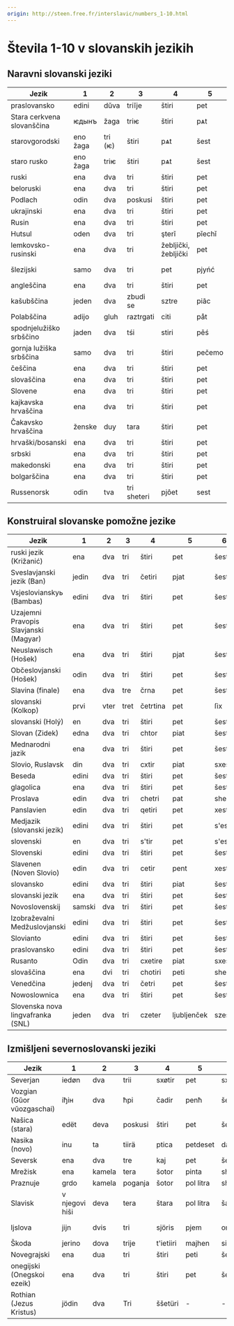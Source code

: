 ```yaml
---
origin: http://steen.free.fr/interslavic/numbers_1-10.html
---
```


# Števila 1-10 v slovanskih jezikih

## Naravni slovanski jeziki

| Jezik | 1 | 2 | 3 | 4 | 5 | 6 | 7 | 8 | 9 | 10 |
| ------------------ | ------ | ---- | ------ | ------------ | ------ | ------ | ------ | ----------- | -------- | -------- |
| praslovansko | edini | dŭva | triĭje | štiri | pet | šest | sedem | osem | devet | deset |
| Stara cerkvena slovanščina | ѥдынъ | žaga | triѥ | štiri | pѧt | šest | sedem | osem | dekle | desѧт |
| starovgorodski | eno žaga | tri (ѥ) | štiri | pѧt | šest | sedem | osem | dekle | desѧт |
| staro rusko | eno žaga | triѥ | štiri | pѧt | šest | sedem | osem | dekle | desѧт |
| ruski | ena | dva | tri | štiri | pet | šest | sedem | osem | devet | deset |
| beloruski | ena | dva | tri | štiri | pet | šest | sedem | osem | devet | deset |
| Podlach | odin | dva | poskusi | štiri | pet | šest | jaz sem | po zraku | devet | deset |
| ukrajinski | ena | dva | tri | štiri | pet | šest | sim | osem | devet | deset |
| Rusin | ena | dva | tri | štiri | pet | šest | sedem | vsem | devet | deset |
| Hutsul | oden | dva | tri | şterǐ | pǐechǐ | şîschǐ | sim | obiskujem | deawichǐ | deasichǐ |
| lemkovsko-rusinski | ena | dva | tri | žebljički, žebljički | pet | skrilavec | sim | osem, osem | devet | deset |
| šlezijski | samo | dva | tri | pet | pjyńć | šest | s sedmimi | uoźym | dźewjyńć | dźeśyńć |
| angleščina | ena | dva | tri | štiri | pet | šest | sedem | osem | devet | deset |
| kašubščina | jeden | dva | zbudi se | sztre | piãc | szesc | sedem | niti ne | dzewiãc | dzesãc |
| Polabščina | adijo | gluh | raztrgati | citi | påt | zadnji | sidĕm | visĕm | divāt | disąt |
| spodnjelužiško srbščino | jaden | dva | tśi | stiri | pěś | šest | sedim | osmi | jaeee | ti si |
| gornja lužiška srbščina | samo | dva | tri | štiri | pečemo | šest | sydom | wosom | dźewjeć | dźesać |
| češčina | ena | dva | tri | štiri | pet | šest | sedem | osem | devet | deset |
| slovaščina | ena | dva | tri | štiri | pet | šest | sedem | osem | devet | deset |
| Slovene             | ena    | dva  | tri    | štiri        | pet    | šest   | sedem  | osem        | devet    | deset    |
| kajkavska hrvaščina | ena | dva | tri | štiri | pet | šest | sedem | osem | devet | deset |
| Čakavsko hrvaščina | ženske | duy | tara | štiri | pet | šest | limuzina | ošan | devet | deset |
| hrvaški/bosanski | ena | dva | tri | štiri | pet | šest | sedem | osem | devet | deset |
| srbski | ena | dva | tri | štiri | pet | šest | sedem | osem | devet | deset |
| makedonski | ena | dva | tri | štiri | pet | šest | sedem | osem | devet | deset |
| bolgarščina | ena | dva | tri | štiri | pet | šest | sedem | osem | devet | deset |
| Russenorsk | odin | tva | tri sheteri | pjôet | sest | sem | vôsom | bogat | pomanjkanje |

## Konstruiral slovanske pomožne jezike

| Jezik | 1 | 2 | 3 | 4 | 5 | 6 | 7 | 8 | 9 | 10 |
| ------------------------------------ | ------ | ---- | ---- | ------- | ----- | ------ | ----- | ------ | ------- | ------- |
| ruski jezik (Križanić) | ena | dva | tri | štiri | pet | šest | sedem | osem | devet | deset |
| Sveslavjanski jezik (Ban)            | jedin  | dva  | tri  | četiri  | pjat  | šest   | sedm  | osem   | devjat  | desjat  |
| Vsjeslovianskyь (Bambas) | edini | dva | tri | štiri | pet | šest | sedem | osem | dievjat | diejat |
| Uzajemni Pravopis Slavjanski (Magyar) | ena | dva | tri | štiri | pet | šest | sedmi | osem | devet | deset |
| Neuslawisch (Hošek) | ena | dva | tri | štiri | pjat | šest | sedem | osem | devet | deset |
| Občeslovjanski (Hošek) | odin | dva | tri | štiri | pet | šestj | sedem | osem | devet | deset |
| Slavina (finale) | ena | dva | tre | črna | pet | šest | sedem | osem | devet | deset |
| slovanski (Kolkop) | prvi | vter | tret | četrtina | pet | ſix | sedem | osem | devet | deset |
| slovanski (Holý) | en | dva | tri | štiri | pet | šest | sedem | osem | devet | deset |
| Slovan (Zidek) | edna | dva | tri | chtor | piat | šesti | sodom | osum | davet | dasot |
| Mednarodni jazik | ena | dva | tri | štiri | pet | šest | sedem | osem | devet | deset |
| Slovio, Ruslavsk | din | dva | tri | cxtir | piat | sxes | siem | vos | dev | des |
| Beseda | edini | dva | tri | štiri | pet | šest | sedem | osem | devet | deset |
| glagolica | ena | dva | tri | štiri | pet | šest | sedem | osem | devet | deset |
| Proslava | edin | dva | tri | chetri | pat | shest | sedem | osem | devat | desat |
| Panslavien | edin | dva | tri | qetiri | pet | xest | sedem | osem | devet | deset |
| Medjazik (slovanski jezik) | edini | dva | tri | štiri | pet | s'est | sedem | osem | devet | deset |
| slovenski | en | dva | tri | s'tir | pet | s'es | tukaj | os | dev | des |
| Slovenski | edini | dva | tri | štiri | pet | šest | sedem | osem | devet | deset |
| Slavenen (Noven Slovio) | edin | dva | tri | cetir | pent | xest | sedem | osem | nevent | deset |
| slovansko | edini | dva | tri | štiri | piat | šest | sedem | osem | devet | deset |
| slovanski jezik | ena | dva | tri | štiri | pet | šest | razen | osem | devet | deset |
| Novoslovenskij | samski | dva | tri | štiri | pet | šest | sedem | osem | devet | deset |
| Izobraževalni Medžuslovjanski | edini | dva | tri | štiri | pet | šest | sedem | osem | devet | deset |
| Slovianto | edini | dva | tri | štiri | pet | šest | sedem | osem | devet | deset |
| praslovansko | edini | dva | tri | štiri | pet | šest | sedem | osem | devet | deset |
| Rusanto | Odin | dva | tri | cxetire | piat | sxest | sem | vse | odstopati | desiat |
| slovaščina | ena | dvi | tri | chotiri | peti | shesti | sedmi | osedmi | deveti | deseti |
| Venedčina                            | jedenj | dva  | tri  | četri   | pet   | šest   | sedem | osem   | devet   | deset   |
| Nowoslownica | ena | dva | tri | štiri | pet | šest | sedem | osem | devet | deset |
| Slovenska nova lingvafranka (SNL) | jeden | dva | tri | czeter | ljubljenček | szest | sedem | vose | devet | deset |

## Izmišljeni severnoslovanski jeziki

| Jezik | 1 | 2 | 3 | 4 | 5 | 6 | 7 | 8 | 9 | 10 |
| -------------------------------- | ------- | ---- | ----- | --------- | ------- | ----- | ------- | --------- | --------- | ------- |
| Severjan | iedøn | dva | trii | sxøtir | pet | sxest | sedmi | osem | devet | deset |
| Vozgian (Gŭor vŭozgaschai) | іђін | dva | ћрі | čadir | penћ | šeћ | sedem | osem | дёенћ | desno |
| Našica (stara) | edët | deva | poskusi | štiri | pet | šest | sedem | osem | devet | deset |
| Nasika (novo) | inu | ta | tiirä | ptica | petdeset | da | settomi | stoma | najstnik | tesemti |
| Seversk | ena | dva | tre | kaj | pet | šest | sedem | osem | devet | deset |
| Mrežisk | ena | kamela | tera | šotor | pinta | shasta | sedem | osem | devet | deset |
| Praznuje | grdo | kamela | poganja | šotor | pol litra | shasta | sedem | osem | devet | deset |
| Slavisk | v njegovi hiši | deva | tera | štara | pol litra | šašta | sedem | moj stari | devet | désat |
| Ijslova | jijn | dvis | tri | sjöris | pjem | ona | sjödem | ästem | sneg disam |
| Škoda | jerino | dova | trije | t'ietiiri | majhen | siete | uosme | dieviente | diesiente | - |
| Novegrajski | ena | dua | tri | štiri | peti | šesti | shenyi | osmi | deveti | zgoditi |
| onegijski (Onegskoi ezeik) | ena | dva | tri | štiri | pet | šest | sedem | osem | devet | deset |
| Rothian (Jezus Kristus) | jödin | dva | Tri | ššetüri | - | - | - | - | - | - |

